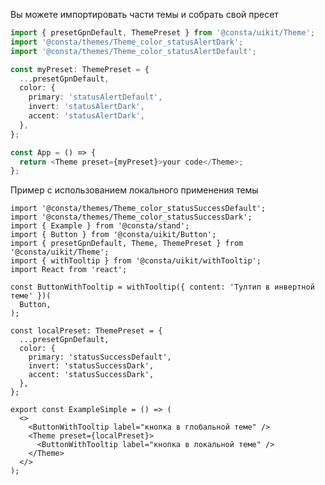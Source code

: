 
Вы можете импортировать части темы и собрать свой пресет

```ts
import { presetGpnDefault, ThemePreset } from '@consta/uikit/Theme';
import '@consta/themes/Theme_color_statusAlertDark';
import '@consta/themes/Theme_color_statusAlertDefault';

const myPreset: ThemePreset = {
  ...presetGpnDefault,
  color: {
    primary: 'statusAlertDefault',
    invert: 'statusAlertDark',
    accent: 'statusAlertDark',
  },
};

const App = () => {
  return <Theme preset={myPreset}>your code</Theme>;
};
```

Пример с использованием локального применения темы

```tsx
import '@consta/themes/Theme_color_statusSuccessDefault';
import '@consta/themes/Theme_color_statusSuccessDark';
import { Example } from '@consta/stand';
import { Button } from '@consta/uikit/Button';
import { presetGpnDefault, Theme, ThemePreset } from '@consta/uikit/Theme';
import { withTooltip } from '@consta/uikit/withTooltip';
import React from 'react';

const ButtonWithTooltip = withTooltip({ content: 'Тултип в инвертной теме' })(
  Button,
);

const localPreset: ThemePreset = {
  ...presetGpnDefault,
  color: {
    primary: 'statusSuccessDefault',
    invert: 'statusSuccessDark',
    accent: 'statusSuccessDark',
  },
};

export const ExampleSimple = () => (
  <>
    <ButtonWithTooltip label="кнопка в глобальной теме" />
    <Theme preset={localPreset}>
      <ButtonWithTooltip label="кнопка в локальной теме" />
    </Theme>
  </>
);
```

<ExampleSimple />
